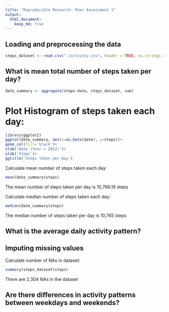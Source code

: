 ```yaml
---
title: "Reproducible Research: Peer Assessment 1"
output: 
  html_document:
    keep_md: true
---
```



## Loading and preprocessing the data

```r
steps_dataset <- read.csv("./activity.csv", header = TRUE, na.strings = 'NA')
```

## What is mean total number of steps taken per day?

```r
date_summary <- aggregate(steps~date, steps_dataset, sum)
```
# Plot Histogram of steps taken each day:

```r
library(ggplot2)
ggplot(date_summary, aes(x=as.Date(date), y=steps))+
geom_col(fill='black')+
xlab('Date (Year = 2012)')+
ylab('Steps')+
ggtitle('Steps Taken per Day')
```

Calculate mean number of steps taken each day:

```r
mean(date_summary$steps)
```

The mean number of steps taken per day is 10,766.19 steps

Calculate median number of steps taken each day:

```r
median(date_summary$steps)
```

The median number of steps taken per day is 10,765 steps

## What is the average daily activity pattern?



## Imputing missing values

Calculate number of NAs in dataset:

```r
summary(steps_dataset$steps)
```

There are 2,304 NAs in the dataset

## Are there differences in activity patterns between weekdays and weekends?
